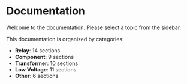 # Documentation

Welcome to the documentation. Please select a topic from the sidebar.

This documentation is organized by categories:

- **Relay**: 14 sections
- **Component**: 9 sections
- **Transformer**: 10 sections
- **Low Voltage**: 11 sections
- **Other**: 6 sections
